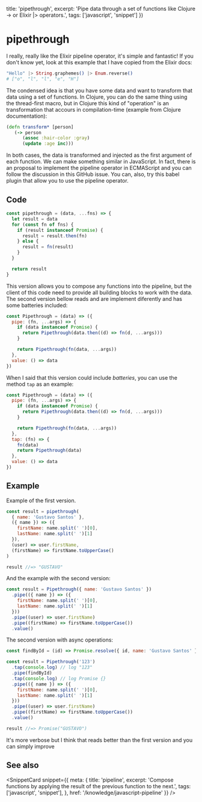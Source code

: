 
  title: 'pipethrough',
  excerpt: 'Pipe data through a set of functions like Clojure -> or Elixir |> operators.',
  tags: ['javascript', 'snippet']
})

# pipethrough

I really, really like the Elixir pipeline operator, it's simple and fantastic! If you don't know yet, look at this example that I have copied from the <OuterLink href="https://hexdocs.pm/elixir/Kernel.html#%7C%3E/2">Elixir docs</OuterLink>:

```elixir
"Hello" |> String.graphemes() |> Enum.reverse()
# ["o", "l", "l", "e", "H"]
```

The condensed idea is that you have some data and want to transform that data using a set of functions. In Clojure, you can do the same thing using the thread-first macro, but in Clojure this kind of "operation" is an transformation that accours in compilation-time (<OuterLink href="https://clojure.org/guides/threading_macros">example from Clojure documentation</OuterLink>):

```clj
(defn transform* [person]
   (-> person
      (assoc :hair-color :gray)
      (update :age inc)))
```

In both cases, the data is transformed and injected as the first argument of each function. We can make something similar in JavaScript. In fact, there is an proposal to implement the pipeline operator in ECMAScript and you can follow the discussion in <OuterLink href="https://github.com/tc39/proposal-pipeline-operator">this GitHub issue</OuterLink>. You can, also, try <OuterLink href="https://babeljs.io/docs/en/babel-plugin-proposal-pipeline-operator">this babel plugin</OuterLink> that allow you to use the pipeline operator.

## Code

```js
const pipethrough = (data, ...fns) => {
  let result = data
  for (const fn of fns) {
    if (result instanceof Promise) {
      result = result.then(fn)
    } else {
      result = fn(result)
    }
  }

  return result
}
```



This version allows you to compose any functions into the pipeline, but the client of this code need to provide all building blocks to work with the data. The second version bellow reads and are implement diferently and has some batteries included:

```js
const Pipethrough = (data) => ({
  pipe: (fn, ...args) => {
    if (data instanceof Promise) {
      return Pipethrough(data.then((d) => fn(d, ...args)))
    }

    return Pipethrough(fn(data, ...args))
  },
  value: () => data
})
```

When I said that this version could include *batteries*, you can use the method `tap` as an example:

```js
const Pipethrough = (data) => ({
  pipe: (fn, ...args) => {
    if (data instanceof Promise) {
      return Pipethrough(data.then((d) => fn(d, ...args)))
    }

    return Pipethrough(fn(data, ...args))
  },
  tap: (fn) => {
    fn(data)
    return Pipethrough(data)
  },
  value: () => data
})
```

## Example

Example of the first version.

```js
const result = pipethrough(
  { name: 'Gustavo Santos' },
  ({ name }) => ({
    firstName: name.split(' ')[0],
    lastName: name.split(' ')[1]
  }),
  (user) => user.firstName,
  (firstName) => firstName.toUpperCase()
)

result //=> "GUSTAVO"
```

And the example with the second version:

```js
const result = Pipethrough({ name: 'Gustavo Santos' })
  .pipe(({ name }) => ({
    firstName: name.split(' ')[0],
    lastName: name.split(' ')[1]
  }))
  .pipe((user) => user.firstName)
  .pipe((firstName) => firstName.toUpperCase())
  .value()
```

The second version with async operations:

```js
const findById = (id) => Promise.resolve({ id, name: 'Gustavo Santos' })

const result = Pipethrough('123')
  .tap(console.log) // log "123"
  .pipe(findById)
  .tap(console.log) // log Promise {}
  .pipe(({ name }) => ({
    firstName: name.split(' ')[0],
    lastName: name.split(' ')[1]
  }))
  .pipe((user) => user.firstName)
  .pipe((firstName) => firstName.toUpperCase())
  .value()

result //=> Promise("GUSTAVO")
```

It's more verbose but I think that reads better than the first version and you can simply improve


## See also

<SnippetCard snippet={{
  meta: {
    title: 'pipeline',
    excerpt: 'Compose functions by applying the result of the previous function to the next.',
    tags: ['javascript', 'snippet'],
  },
  href: '/knowledge/javascript-pipeline'
}} />

